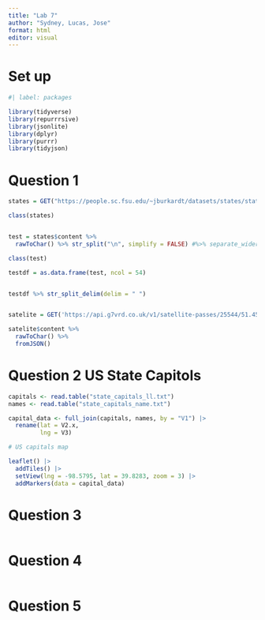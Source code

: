 ```yaml
---
title: "Lab 7"
author: "Sydney, Lucas, Jose"
format: html
editor: visual
---
```


# Set up

```r
#| label: packages

library(tidyverse)
library(repurrrsive)
library(jsonlite)
library(dplyr)
library(purrr)
library(tidyjson)

```

# Question 1

```r


states = GET("https://people.sc.fsu.edu/~jburkardt/datasets/states/state_capitals_ll.txt")

class(states)


test = states$content %>% 
  rawToChar() %>% str_split("\n", simplify = FALSE) #%>% separate_wider_delim(delim = " ")

class(test)

testdf = as.data.frame(test, ncol = 54)


testdf %>% str_split_delim(delim = " ")


satelite = GET('https://api.g7vrd.co.uk/v1/satellite-passes/25544/51.45/-2.5833.json?minelevation=30&hours=72')

satelite$content %>% 
  rawToChar() %>% 
  fromJSON()
```

# Question 2 US State Capitols

```r
capitals <- read.table("state_capitals_ll.txt")
names <- read.table("state_capitals_name.txt")

capital_data <- full_join(capitals, names, by = "V1") |>
  rename(lat = V2.x, 
         lng = V3)

# US capitals map 

leaflet() |>
  addTiles() |>
  setView(lng = -98.5795, lat = 39.8283, zoom = 3) |>
  addMarkers(data = capital_data)
```

# Question 3

```r



```

# Question 4

```r

```

# Question 5

```r

```

